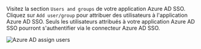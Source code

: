 
Visitez la section `Users and groups` de votre application Azure AD SSO. Cliquez sur `Add user/group` pour attribuer des utilisateurs à l'application Azure AD SSO. Seuls les utilisateurs attribués à votre application Azure AD SSO pourront s'authentifier via le connecteur Azure AD SSO.

<img src={azureAdAssignUsersImage} alt="Azure AD assign users" />
